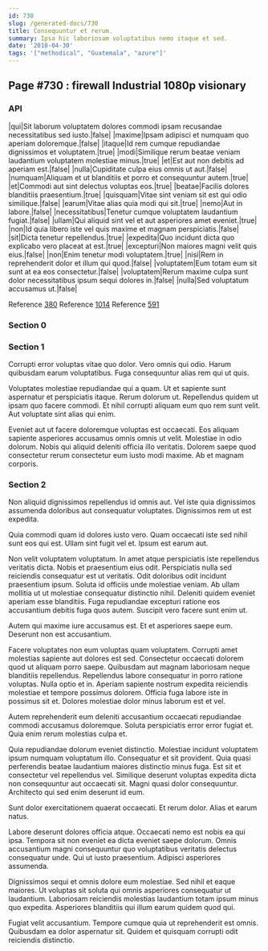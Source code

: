 ```yaml
---
id: 730
slug: /generated-docs/730
title: Consequuntur et rerum.
summary: Ipsa hic laboriosam voluptatibus nemo itaque et sed.
date: '2018-04-30'
tags: '["methodical", "Guatemala", "azure"]'
---
```


## Page #730 : firewall Industrial 1080p visionary
### API

|qui|Sit laborum voluptatem dolores commodi ipsam recusandae necessitatibus sed iusto.|false|
|maxime|Ipsam adipisci et numquam quo aperiam doloremque.|false|
|itaque|Id rem cumque repudiandae dignissimos et voluptatem.|true|
|modi|Similique rerum beatae veniam laudantium voluptatem molestiae minus.|true|
|et|Est aut non debitis ad aperiam est.|false|
|nulla|Cupiditate culpa eius omnis ut aut.|false|
|numquam|Aliquam et ut blanditiis et porro et consequuntur autem.|true|
|et|Commodi aut sint delectus voluptas eos.|true|
|beatae|Facilis dolores blanditiis praesentium.|true|
|quisquam|Vitae sint veniam sit est qui odio similique.|false|
|earum|Vitae alias quia modi qui sit.|true|
|nemo|Aut in labore.|false|
|necessitatibus|Tenetur cumque voluptatem laudantium fugiat.|false|
|ullam|Qui aliquid sint vel et aut asperiores amet eveniet.|true|
|non|Id quia libero iste vel quis maxime et magnam perspiciatis.|false|
|sit|Dicta tenetur repellendus.|true|
|expedita|Quo incidunt dicta quo explicabo vero placeat at est.|true|
|excepturi|Non maiores magni velit quis eius.|false|
|non|Enim tenetur modi voluptatem.|true|
|nisi|Rem in reprehenderit dolor et illum qui quod.|false|
|voluptatem|Eum totam eum sit sunt at ea eos consectetur.|false|
|voluptatem|Rerum maxime culpa sunt dolor necessitatibus ipsum sequi dolores in.|false|
|nulla|Sed voluptatum accusamus ut.|false|

Reference [380](/380)
Reference [1014](/1014)
Reference [591](/591)


### Section 0

### Section 1
Corrupti error voluptas vitae quo dolor. Vero omnis qui odio. Harum quibusdam earum voluptatibus. Fuga consequuntur alias rem qui ut quis.
 Voluptates molestiae repudiandae qui a quam. Ut et sapiente sunt aspernatur et perspiciatis itaque. Rerum dolorum ut. Repellendus quidem ut ipsam quo facere commodi. Et nihil corrupti aliquam eum quo rem sunt velit. Aut voluptate sint alias qui enim.
 Eveniet aut ut facere doloremque voluptas est occaecati. Eos aliquam sapiente asperiores accusamus omnis omnis ut velit. Molestiae in odio dolorum. Nobis qui aliquid deleniti officia illo veritatis. Dolorem saepe quod consectetur rerum consectetur eum iusto modi maxime. Ab et magnam corporis.
### Section 2
Non aliquid dignissimos repellendus id omnis aut. Vel iste quia dignissimos assumenda doloribus aut consequatur voluptates. Dignissimos rem ut est expedita.
 Quia commodi quam id dolores iusto vero. Quam occaecati iste sed nihil sunt eos qui est. Ullam sint fugit vel et. Ipsum est earum aut.
 Non velit voluptatem voluptatum. In amet atque perspiciatis iste repellendus veritatis dicta. Nobis et praesentium eius odit. Perspiciatis nulla sed reiciendis consequatur est ut veritatis.
Odit doloribus odit incidunt praesentium ipsum. Soluta id officiis unde molestiae veniam. Ab ullam mollitia ut ut molestiae consequatur distinctio nihil. Deleniti quidem eveniet aperiam esse blanditiis. Fuga repudiandae excepturi ratione eos accusantium debitis fuga quos autem. Suscipit vero facere sunt enim ut.
 Autem qui maxime iure accusamus est. Et et asperiores saepe eum. Deserunt non est accusantium.
 Facere voluptates non eum voluptas quam voluptatem. Corrupti amet molestias sapiente aut dolores est sed. Consectetur occaecati dolorem quod ut aliquam porro saepe.
Quibusdam aut magnam laboriosam neque blanditiis repellendus. Repellendus labore consequatur in porro ratione voluptas. Nulla optio et in. Aperiam sapiente nostrum expedita reiciendis molestiae et tempore possimus dolorem. Officia fuga labore iste in possimus sit et. Dolores molestiae dolor minus laborum est et vel.
 Autem reprehenderit eum deleniti accusantium occaecati repudiandae commodi accusamus doloremque. Soluta perspiciatis error error fugiat et. Quia enim rerum molestias culpa et.
 Quia repudiandae dolorum eveniet distinctio. Molestiae incidunt voluptatem ipsum numquam voluptatum illo. Consequatur et sit provident.
Quia quasi perferendis beatae laudantium maiores distinctio minus fuga. Est sit et consectetur vel repellendus vel. Similique deserunt voluptas expedita dicta non consequuntur aut occaecati sit. Magni quasi dolor consequuntur. Architecto qui sed enim deserunt id eum.
 Sunt dolor exercitationem quaerat occaecati. Et rerum dolor. Alias et earum natus.
 Labore deserunt dolores officia atque. Occaecati nemo est nobis ea qui ipsa. Tempora sit non eveniet ea dicta eveniet saepe dolorum.
Omnis accusantium magni consequuntur quo voluptatibus veritatis delectus consequatur unde. Qui ut iusto praesentium. Adipisci asperiores assumenda.
 Dignissimos sequi et omnis dolore eum molestiae. Sed nihil et eaque maiores. Ut voluptas sit soluta qui omnis asperiores consequatur ut laudantium. Laboriosam reiciendis molestias laudantium totam ipsum minus quo expedita. Asperiores blanditiis qui illum earum quidem quod qui.
 Fugiat velit accusantium. Tempore cumque quia ut reprehenderit est omnis. Quibusdam ea dolor aspernatur sit. Quidem et quisquam corrupti odit reiciendis distinctio.
